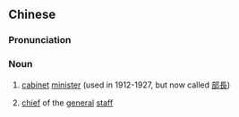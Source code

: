 {{also|总长}}
==Chinese==
{{zh-forms|s=总长}}

===Pronunciation===
{{zh-pron
|m=zǒngzhǎng
|c=zung2 coeng4
|mn=qz,xm:chóng-tiúⁿ/zz:chóng-tióⁿ
|cat=noun
}}

===Noun===
{{zh-noun}}

# [[cabinet]] [[minister]] (used in 1912-1927, but now called [[部長]])
# {{lb|tl|informal}} [[chief]] of the [[general]] [[staff]]